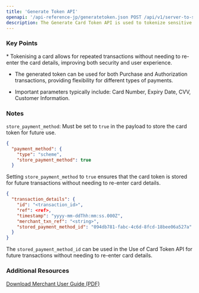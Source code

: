 ```yaml
---
title: 'Generate Token API'
openapi: '/api-reference-jp/generatetoken.json POST /api/v1/server-to-server-interface/payment'
description: The Generate Card Token API is used to tokenize sensitive card information during the Purchase or Authorization process, allowing secure transactions without exposing the actual card details 
---
```


### Key Points

<Info>
  * Tokenising a card allows for repeated transactions without needing to re-enter the card details, improving both security and user experience.

  * The generated token can be used for both Purchase and Authorization transactions, providing flexibility for different types of payments.

  * Important parameters typically include:
    Card Number, Expiry Date, CVV, Customer Information.
</Info>

### Notes

`store_payment_method`: Must be set to `true` in the payload to store the card token for future use.

```json Request Example
{
  "payment_method": {
    "type": "scheme",
    "store_payment_method": true
  }
```

Setting `store_payment_method` to `true` ensures that the card token is stored for future transactions without needing to re-enter card details.

```json Response Example
{
  "transaction_details": {
    "id": "<transaction_id>",
    "ref": <ref>,
    "timestamp": "yyyy-mm-ddThh:mm:ss.000Z",
    "merchant_txn_ref": "<string>",
    "stored_payment_method_id": "094db781-fabc-4c6d-8fcd-18bee06a527a"
  }
}
```

The `stored_payment_method_id` can be used in the Use of Card Token API for future transactions without needing to re-enter card details.

### Additional Resources

[Download Merchant User Guide (PDF)](/static/downloads/PO-MerchantUserGuide-EN.pdf)